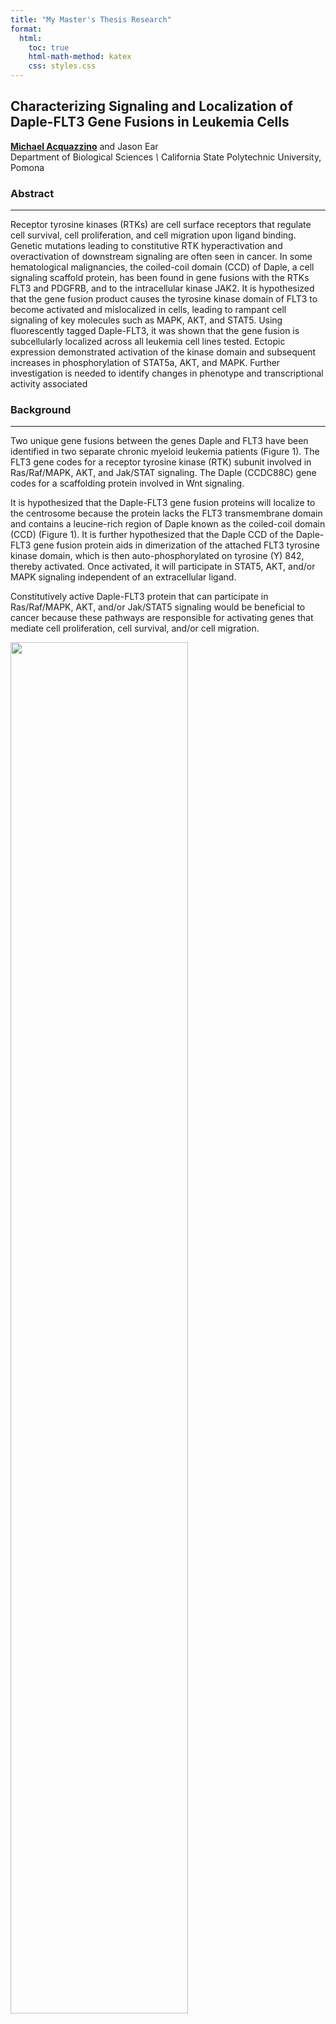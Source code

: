 ```yaml
---
title: "My Master's Thesis Research"
format:
  html:
    toc: true
    html-math-method: katex
    css: styles.css
---
```


## Characterizing Signaling and Localization of Daple-FLT3 Gene Fusions in Leukemia Cells

[**Michael Acquazzino**]{.underline} and Jason Ear\
Department of Biological Sciences *\\* California State Polytechnic University, Pomona

### Abstract

------------------------------------------------------------------------

Receptor tyrosine kinases (RTKs) are cell surface receptors that regulate cell survival, cell proliferation, and cell migration upon ligand binding. Genetic mutations leading to constitutive RTK hyperactivation and overactivation of downstream signaling are often seen in cancer. In some hematological malignancies, the coiled-coil domain (CCD) of Daple, a cell signaling scaffold protein, has been found in gene fusions with the RTKs FLT3 and PDGFRB, and to the intracellular kinase JAK2. It is hypothesized that the gene fusion product causes the tyrosine kinase domain of FLT3 to become activated and mislocalized in cells, leading to rampant cell signaling of key molecules such as MAPK, AKT, and STAT5. Using fluorescently tagged Daple-FLT3, it was shown that the gene fusion is subcellularly localized across all leukemia cell lines tested. Ectopic expression demonstrated activation of the kinase domain and subsequent increases in phosphorylation of STAT5a, AKT, and MAPK. Further investigation is needed to identify changes in phenotype and transcriptional activity associated

### Background

------------------------------------------------------------------------

Two unique gene fusions between the genes Daple and FLT3 have been identified in two separate chronic myeloid leukemia patients (Figure 1). The FLT3 gene codes for a receptor tyrosine kinase (RTK) subunit involved in Ras/Raf/MAPK, AKT, and Jak/STAT signaling. The Daple (CCDC88C) gene codes for a scaffolding protein involved in Wnt signaling.

It is hypothesized that the Daple-FLT3 gene fusion proteins will localize to the centrosome because the protein lacks the FLT3 transmembrane domain and contains a leucine-rich region of Daple known as the coiled-coil domain (CCD) (Figure 1). It is further hypothesized that the Daple CCD of the Daple-FLT3 gene fusion protein aids in dimerization of the attached FLT3 tyrosine kinase domain, which is then auto-phosphorylated on tyrosine (Y) 842, thereby activated. Once activated, it will participate in STAT5, AKT, and/or MAPK signaling independent of an extracellular ligand.

Constitutively active Daple-FLT3 protein that can participate in Ras/Raf/MAPK, AKT, and/or Jak/STAT5 signaling would be beneficial to cancer because these pathways are responsible for activating genes that mediate cell proliferation, cell survival, and/or cell migration.

![](wild%20type%20vs%20gene%20fusion%20comparison.png){fig-align="center" width="75%"}

**Figure 1. Gene Map of the Known Daple-FLT3 Gene Fusions.** Gene structure of Daple wild-type (WT), FLT3 WT, and the two currently identified Daple-FLT3 gene fusions. Protein domains are labelled.

### Results

------------------------------------------------------------------------

![](k562_live_cell%20figure.png){fig-align="center"}

**Figure 2. Live K562 Cells Expressing Ectopic Daple-FLT3 #1 Proteins.** K562 cells expressing ectopic mCherry, mCherry-Daple-FLT3 #1 **(A)**, and  mCherry-Daple-FLT3 #2 **(B)** proteins. Images were taken while cells were mounted in low-melt agar on slides. The nuclei of cells were stained with Hoechst33342 (shown in blue). The mCherry control and fluorescent-tagged Daple-FLT3 #1 proteins were imaged live (shown in red). The white arrow denotes the localization of the gene fusion proteins. Images were captured 48 hours post-transfection at 63X magnification using an Olympus X100 microscope and CellSens image capture software. Scale bars represent 10 µm.

![](Live_Leukemia_Cell_Figure.png){fig-align="center"}

**Figure 3. Live Leukemia Cells Expressing Ectopic Daple-FLT3 #1 Proteins.** Jurkat **(A)** and THP-1 **(B)** cells expressing ectopic mCherry and mCherry-Daple-FLT3 #1 proteins. Scale bars represent 10 µm. Images were taken while cells were mounted in low-melt agar on slides. The nuclei of cells were stained with Hoechst33342 (shown in blue). The mCherry control and fluorescent-tagged Daple-FLT3 #1 proteins were imaged live (shown in red). The white arrow denotes the localization of the gene fusion proteins. Images were captured 48 hours post-transfection at 63X magnification using an Olympus \_\_\_ microscope and \_\_\_\_ image capture software.

![](K562_pD53_verification_activation_figure.png){fig-align="center" width="75%"}

**Figure 5. Activation of the Daple-FLT3 Gene Fusion Proteins.** Lysates of transfected K562 cells expressing fluorescent-tagged constructs were run on SDS-PAGE gels and tyrosine phosphorylation on FLT3 was assessed by Western blotting. **A)** Ectopic expression of tagged Daple-FLT3 constructs (mutants #1 and #2) and mCherry control were confirmed with an anti-mCherry antibody. Target proteins are denoted with carrots. **B)** Phosphorylated FLT3, p-FLT3, of the Daple-FLT3 constructs (mutant #1 and #2) were detected using a phospho-tyrosine specific (pY842) antibody.

![](k562-Daple-FLT3_signaling_figure.png){fig-align="center" width="75%"}

**Figure 6. Analysis of Signaling Pathways Modulated by Daple-FLT3 Gene Fusions.** Lysates of transfected K562 cells expressing Daple-FLT3 constructs were run on SDS-PAGE gels and RTK signaling pathway activation was assessed by Western blotting. The change in signaling activity was determined by densitometry. For Daple-FLT3 #1 \[A\] and Daple-FLT3 #2 \[C\], total-FLT3, phospho-FLT3 (Y842), total-STAT5, phospho-STAT5a (Y692), total-AKT, p-AKT (S473), t-MAPK1/2, p-MAPK1/2 (T202/Y204) were detected. Immunoblots for each RTK signal protein (n=3) were quantified via densitometry and are represented as number-fold change in phospho/total STAT5, AKT, and MAPK in cells expressing Daple-FLT3 #1 \[B\] and Daple-FLT3 #2 \[D\] (\*p\<0.05). Graphs are normalized to their respective mCherry control. P-values were determined by unpaired, one-tailed Student's t-test.

### Potential Impact and Future Directions

------------------------------------------------------------------------

![](RTK%20and%20Centrosome.png){fig-align="center" width="75%"}

Description.

![](Daple-FLT3%20Targeting.png){fig-align="center" width="75%"}

Description

### Methods

------------------------------------------------------------------------

The genes for mCherry and both Daple-FLT3 gene fusions were cloned into selectable expression vectors using the Multisite Gateway Cloning system. The constructs (mCherry, Daple-FLT3 #1 and #2) were expressed in cells (K562, Jurkat, THP-1, HEK293) via transfection. Cells were cultured for 48 hours in 6-well plates before harvesting for cell lysates (Figures 5, 6), use with live cell imaging (Figures 2, 3), or immunostaining (Figure 4).

Activation of the Daple-FLT3 kinase were determined by Western blot. K562 whole cell lysates (WCLs) were collected before running on SDS-PAGE gels for Western blotting. Western blotting was used to probe for mCherry, total FLT3, phosphorylated FLT3 (Y842), and GAPDH in WCLs (Figure 5).

Cell signaling activity was measured and quantified by Western blot. The total (t-) and phosphorylated (p-) forms of the signaling proteins STAT5, AKT, and MAPK were probed for in transfected K562 WCLs.

Live cell staining was used to locate fluorescently-tagged proteins (mCherry, Daple-FLT3 #1 and #2) expression in real time in live K562 cells adhered to coverslips (Figures 2, 3). The nuclei of cells were stained using Hoescht33342 stain.

### Supplemental Figures

------------------------------------------------------------------------

![](images/egfp-centrin%20k562%20live%20cell%20figure.png){fig-align="center" width="100%"}

Figure S1

![](images/HEK%20Live.png){fig-align="center" width="70%"}

Figure S2.

![](HEK_IF_figure.png){fig-align="center" width="100%"}

**Figure S3. Ectopic mCherry-Daple-FLT3 #1 in Fixed HEK293 Cells.** Images were taken while cells were mounted with AntiFade on slides. The nuclei of cells were stained with DAPI (shown in blue). The centrosomes of cells were stained through gamma-tubulin (shown in green). The mCherry control and fluorescent-tagged Daple-FLT3 #1 proteins were imaged in immunostained cells  (shown in red). The white arrow denotes the localization of the gene fusion proteins. Cells were MeOH fixed 48 hours post-transfection then imaged at 60X magnification using a Nikon \_\_\_ microscope and \_\_\_\_ image capture software. Scale bar represents 50 µm.

![](images/HEK%20pD312%20Validation%20panel.png){fig-align="center" width="50%"}
